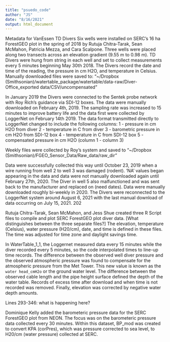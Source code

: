 ```yaml
---
title: "psuedo_code"
author: "JS"
date: "8/16/2021"
output: html_document
---
```

Metadata for VanEssen TD Divers
   Six wells were installed on SERC's 16 ha ForestGEO plot in the spring of 2018 by Rutuja Chitra-Tarak, Sean McMahon, Patricia Mezza, and Cara Scalpone. Three wells were placed along two transects across an elevation gradient (9.55 m to 0.98 m). TD Divers were hung from string in each well and set to collect measurements every 5 minutes beginning May 30th 2018. The Divers record the date and time of the reading, the pressure in cm H2O, and temperature in Celsius.
   Manually downloaded files were saved to:  "~/Dropbox (Smithsonian)/watertable_package/watertable/data-raw/Diver-Office_exported data/CSV/uncompensated"
   
   In January 2019 the Divers were connected to the Sentek probe network with Roy Rich's guidance via SDI-12 boxes. The data were manually downloaded on February 4th, 2019. The sampling rate was increased to 15 minutes to improve battery life and the data first were collected by LoggerNet on February 14th 2019. The data format transmitted directly to LoggerNet changed to include the following columns:
   1 - pressure in cm H2O from diver
   2 - temperature in C from diver
   3 - barometric pressure in cm H2O from SDI-12 box
   4 - temperature in C from SDI-12 box
   5 - compensated pressure in cm H2O (column 1 - column 3)
  
  Weekly files were collected by Roy's system and saved to "~/Dropbox (Smithsonian)/FGEO_Sensor_Data/Raw_data/raw_dir"   
  
  Data were successfully collected this way until October 23, 2019 when a wire running from well 2 to well 3 was damaged (rodent). 'NA' values began appearing in the data and data were not manually downloaded again until February 27th, 2020. The Diver in well 5 also malfunctioned and was sent back to the manufacturer and replaced on (need dates).
  Data were manually downloaded roughly bi-weekly in 2020. The Divers were reconnected to the LoggerNet system around August 6, 2021 with the last manual download of data occurring on July 15, 2021. 202
  
Rutuja Chitra-Tarak, Sean McMahon, and Jess Shue created three R Script files to compile and plot SERC ForestGEO plot diver data. [What distinguishes between the three separate files?] The elevation, temperature (Celsius), water pressure (H20/cm), date, and time is defined in these files. The time was adjusted for time zone and daylight savings time. 

In WaterTable_1_1, the Loggernet measured data every 15 minutes while the diver recorded every 5 minutes, so the code interpolated times to line-up time records. The difference between the observed well diver pressure and the observed atmospheric pressure was found to compensate for the atmospheric pressure from the Met Tower. This new value is known as the `water head_cmH2o` or the ground water level. The difference between the observed cable length and the pipe height surface defined the depth of the water table. Records of excess time after download and when time is not recorded was removed. Finally, elevation was corrected by negative water depth amounts. 

Lines 293-346: what is happening here?

Dominique Kelly added the barometeric pressure data for the SERC ForestGEO plot from NEON. The focus was on the barometeric pressure data collected every 30 minutes. Within this dataset, BP_mod was created to convert KPA (corPres), which was pressure corrected to sea level, to H20/cm (water pressure) collected at SERC.

